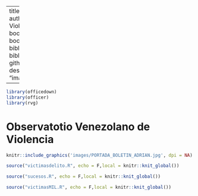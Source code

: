 

--- 
title: "Boletín primer semestre de 2021"
author: "Observatorio Venezolano de Violencia"
date: ""
site: bookdown::bookdown_site
output: bookdown::gitbook
documentclass: book
bibliography: [book.bib, packages.bib]
biblio-style: apalike
link-citations: yes
github-repo: rstudio/bookdown-demo
description: ""
cover-image: "images/PORTADA_BOLETIN_ADRIAN.jpg"


---
```r
library(officedown)
library(officer)
library(rvg)
```

<!-- ```{=openxml} -->
<!-- <w:p><w:r><w:br w:type="page"/></w:r></w:p> -->
<!-- ``` -->

<!-- ```{r fig.align='center', echo=FALSE, include=identical(knitr:::pandoc_to(), 'docx'), fig.link='https://observatoriodeviolencia.org.ve/news/informe-semestral-regional-de-violencia-2021-guarico/'} -->
<!-- knitr::include_graphics('images/cover.jpg', dpi = NA) -->
<!-- ``` -->

```{=openxml}
<w:p><w:r><w:br w:type="page"/></w:r></w:p>
```


<!-- ```{r setup, include=FALSE} -->
<!-- knitr::opts_chunk$set(echo = TRUE) -->
<!-- source("render_toc.R") -->
<!-- ``` -->


# Observatotio Venezolano de Violencia {-}

<!-- ```{r toc, echo=FALSE, include=identical(knitr:::pandoc_to(), 'docx')} -->
<!-- render_toc("bookdown-boletinOVVS1.Rmd") -->
<!-- ``` -->

```r
knitr::include_graphics('images/PORTADA_BOLETIN_ADRIAN.jpg', dpi = NA)
```


```r
source("victimasdelito.R", echo = F,local = knitr::knit_global())
```

```r
source("sucesos.R", echo = F,local = knitr::knit_global())
```

```r
source("victimasMIL.R", echo = F,local = knitr::knit_global())
```
